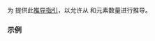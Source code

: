 {{title|{{tt|std::ranges::stride_view}} 的推导指引}}
{{cpp/ranges/stride_view/navbar}}
{{ddcl|header=ranges|since=c++23|
template&lt; class R &gt;
stride_view( R&amp;&amp;, ranges::range_difference_t&lt;R&gt; ) -&gt; stride_view&lt;views::all_t&lt;R&gt;&gt;;
}}

为 {{lc|std::ranges::stride_view}} 提供此[[cpp/language/class template argument deduction|推导指引]]，以允许从 {{lconcept|range}} 和元素数量进行推导。

===示例===
{{example
|code=
|output=
}}

{{langlinks|de|en|es|ja|ru}}